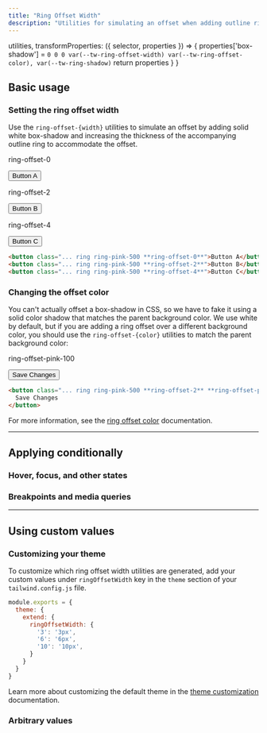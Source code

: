 ```yaml
---
title: "Ring Offset Width"
description: "Utilities for simulating an offset when adding outline rings."
---
```



  utilities,
  transformProperties: ({ selector, properties }) => {
    properties['box-shadow'] = `0 0 0 var(--tw-ring-offset-width) var(--tw-ring-offset-color), var(--tw-ring-shadow)`
    return properties
  }
}


## Basic usage

### Setting the ring offset width

Use the `ring-offset-{width}` utilities to simulate an offset by adding solid white box-shadow and increasing the thickness of the accompanying outline ring to accommodate the offset.

<Example>
  <div class="grid grid-cols-1 sm:grid-cols-3 gap-4 text-white text-sm text-center font-bold leading-6">
    <div class="flex flex-col items-center shrink-0">
      <p class="font-medium text-sm font-mono text-zinc-500 text-center mb-3 dark:text-zinc-400">ring-offset-0</p>
      <button class="px-4 py-2 font-semibold text-sm bg-white text-zinc-700 border border-zinc-300 rounded-md shadow-sm ring-2 ring-offset-zinc-50 ring-pink-500 ring-offset-0 dark:bg-zinc-700 dark:text-zinc-200 dark:border-transparent dark:ring-offset-zinc-900">Button A</button>
    </div>
    <div class="flex flex-col items-center shrink-0">
      <p class="font-medium text-sm font-mono text-zinc-500 text-center mb-3 dark:text-zinc-400">ring-offset-2</p>
      <button class="px-4 py-2 font-semibold text-sm bg-white text-zinc-700 border border-zinc-300 rounded-md shadow-sm ring-2 ring-offset-zinc-50 ring-pink-500 ring-offset-2 dark:bg-zinc-700 dark:text-zinc-200 dark:border-transparent dark:ring-offset-zinc-900">Button B</button>
    </div>
    <div class="flex flex-col items-center shrink-0">
      <p class="font-medium text-sm font-mono text-zinc-500 text-center mb-3 dark:text-zinc-400">ring-offset-4</p>
      <button class="px-4 py-2 font-semibold text-sm bg-white text-zinc-700 border border-zinc-300 rounded-md shadow-sm ring-2 ring-offset-zinc-50 ring-pink-500 ring-offset-4 dark:bg-zinc-700 dark:text-zinc-200 dark:border-transparent dark:ring-offset-zinc-900">Button C</button>
    </div>
  </div>
</Example>

```html
<button class="... ring ring-pink-500 **ring-offset-0**">Button A</button>
<button class="... ring ring-pink-500 **ring-offset-2**">Button B</button>
<button class="... ring ring-pink-500 **ring-offset-4**">Button C</button>
```

### Changing the offset color

You can't actually offset a box-shadow in CSS, so we have to fake it using a solid color shadow that matches the parent background color. We use white by default, but if you are adding a ring offset over a different background color, you should use the `ring-offset-{color}` utilities to match the parent background color:

<Example>
  <div class="grid place-content-center text-white text-sm text-center font-bold leading-6">
    <div class="flex flex-col items-center shrink-0">
      <p class="font-medium text-sm font-mono text-zinc-500 text-center mb-3 dark:text-zinc-400">ring-offset-pink-100</p>
      <button class="px-4 py-2 font-semibold text-sm bg-white text-zinc-700 border border-zinc-300 rounded-md shadow-sm ring-2 ring-offset-4 ring-offset-pink-100 ring-pink-500 dark:bg-zinc-700 dark:text-zinc-200 dark:border-transparent">Save Changes</button>
    </div>
  </div>
</Example>

```html
<button class="... ring ring-pink-500 **ring-offset-2** **ring-offset-pink-100**">
  Save Changes
</button>
```

For more information, see the [ring offset color](/docs/ring-offset-color) documentation.

---

## <Heading ignore>Applying conditionally</Heading>

### <Heading ignore>Hover, focus, and other states</Heading>

<HoverFocusAndOtherStates defaultClass="ring-2 ring-offset-2" featuredClass="ring-offset-4" element="button" />

### <Heading ignore>Breakpoints and media queries</Heading>

<BreakpointsAndMediaQueries defaultClass="ring-2 ring-offset-2" featuredClass="ring-offset-4" element="button" />

---

## Using custom values

### Customizing your theme

To customize which ring offset width utilities are generated, add your custom values under `ringOffsetWidth` key in the `theme` section of your `tailwind.config.js` file.

```js tailwind.config.js
module.exports = {
  theme: {
    extend: {
      ringOffsetWidth: {
        '3': '3px',
        '6': '6px',
        '10': '10px',
      }
    }
  }
}
```

Learn more about customizing the default theme in the [theme customization](/docs/theme#customizing-the-default-theme) documentation.

### Arbitrary values

<ArbitraryValues property="ring-offset" featuredClass="ring-offset-[3px]" />
